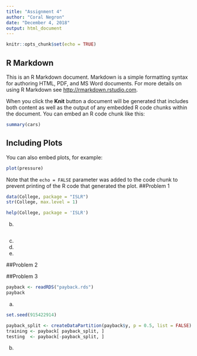 ```yaml
---
title: "Assignment 4"
author: "Coral Negron"
date: "December 4, 2018"
output: html_document
---
```


```r
knitr::opts_chunk$set(echo = TRUE)
```

## R Markdown

This is an R Markdown document. Markdown is a simple formatting syntax for authoring HTML, PDF, and MS Word documents. For more details on using R Markdown see <http://rmarkdown.rstudio.com>.

When you click the **Knit** button a document will be generated that includes both content as well as the output of any embedded R code chunks within the document. You can embed an R code chunk like this:

```r
summary(cars)
```

## Including Plots

You can also embed plots, for example:

```r
plot(pressure)
```

Note that the `echo = FALSE` parameter was added to the code chunk to prevent printing of the R code that generated the plot.
##Problem 1
```r
data(College, package = "ISLR")
str(College, max.level = 1)
```
```r
help(College, package = 'ISLR')
```
b.
```r
```
c.
d.
e.

##Problem 2


##Problem 3

```r
payback <- readRDS("payback.rds")
payback
```

a.
```r

set.seed(915422914)

payback_split <- createDataPartition(payback$y, p = 0.5, list = FALSE)
training <- payback[ payback_split, ]
testing  <- payback[-payback_split, ]
```

b.



